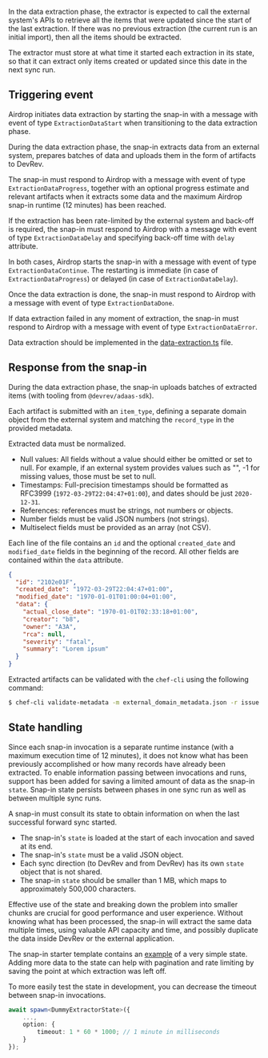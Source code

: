 In the data extraction phase, the extractor is expected to call the external system's APIs
to retrieve all the items that were updated since the start of the last extraction.
If there was no previous extraction (the current run is an initial import),
then all the items should be extracted.

The extractor must store at what time it started each extraction in its state,
so that it can extract only items created or updated since this date in the next sync run.

## Triggering event

Airdrop initiates data extraction by starting the snap-in with a message with event of type
`ExtractionDataStart` when transitioning to the data extraction phase.

During the data extraction phase, the snap-in extracts data from an external system,
prepares batches of data and uploads them in the form of artifacts to DevRev.

The snap-in must respond to Airdrop with a message with event of type `ExtractionDataProgress`,
together with an optional progress estimate and relevant artifacts
when it extracts some data and the maximum Airdrop snap-in runtime (12 minutes) has been reached.

If the extraction has been rate-limited by the external system and back-off is required, the snap-in
must respond to Airdrop with a message with event of type `ExtractionDataDelay` and specifying
back-off time with `delay` attribute.

In both cases, Airdrop starts the snap-in with a message with event of type `ExtractionDataContinue`.
The restarting is immediate (in case of `ExtractionDataProgress`) or delayed
(in case of `ExtractionDataDelay`).

Once the data extraction is done, the snap-in must respond to Airdrop with a message with event of
type `ExtractionDataDone`.

If data extraction failed in any moment of extraction, the snap-in must respond to Airdrop with a
message with event of type `ExtractionDataError`.

Data extraction should be implemented in the [data-extraction.ts](https://github.com/devrev/adaas-template/blob/main/code/src/functions/extraction/workers/data-extraction.ts) file.

## Response from the snap-in

During the data extraction phase, the snap-in uploads batches of extracted items (with tooling from `@devrev/adaas-sdk`).

Each artifact is submitted with an `item_type`, defining a separate domain object from the
external system and matching the `record_type` in the provided metadata.

Extracted data must be normalized.

- Null values: All fields without a value should either be omitted or set to null.
  For example, if an external system provides values such as "", -1 for missing values,
  those must be set to null.
- Timestamps: Full-precision timestamps should be formatted as RFC3999 (`1972-03-29T22:04:47+01:00`),
  and dates should be just `2020-12-31`.
- References: references must be strings, not numbers or objects.
- Number fields must be valid JSON numbers (not strings).
- Multiselect fields must be provided as an array (not CSV).

Each line of the file contains an `id` and the optional `created_date` and `modified_date` fields
in the beginning of the record.
All other fields are contained within the `data` attribute.

```json
{
  "id": "2102e01F",
  "created_date": "1972-03-29T22:04:47+01:00",
  "modified_date": "1970-01-01T01:00:04+01:00",
  "data": {
    "actual_close_date": "1970-01-01T02:33:18+01:00",
    "creator": "b8",
    "owner": "A3A",
    "rca": null,
    "severity": "fatal",
    "summary": "Lorem ipsum"
  }
}
```

Extracted artifacts can be validated with the `chef-cli` using the following command:

```bash
$ chef-cli validate-metadata -m external_domain_metadata.json -r issue < extractor_issues_2.json
```

## State handling

Since each snap-in invocation is a separate runtime instance (with a maximum execution time of 12 minutes), it does not know what has been previously accomplished or how many records have already been extracted. To enable information passing between invocations and runs, support has been added for saving a limited amount of data as the snap-in `state`. Snap-in state persists between phases in one sync run as well as between multiple sync runs.

A snap-in must consult its state to obtain information on when the last successful forward sync started.

- The snap-in's `state` is loaded at the start of each invocation and saved at its end.
- The snap-in's `state` must be a valid JSON object.
- Each sync direction (to DevRev and from DevRev) has its own `state` object that is not shared.
- The snap-in `state` should be smaller than 1 MB, which maps to approximately 500,000 characters.

Effective use of the state and breaking down the problem into smaller chunks are crucial for good performance and user experience. Without knowing what has been processed, the snap-in will extract the same data multiple times, using valuable API capacity and time, and possibly duplicate the data inside DevRev or the external application.

The snap-in starter template contains an [example](https://github.com/devrev/adaas-template/blob/main/code/src/functions/extraction/index.ts) of a very simple state. Adding more data to the state can help with pagination and rate limiting by saving the point at which extraction was left off.

To more easily test the state in development, you can decrease the timeout between snap-in invocations.

```typescript
await spawn<DummyExtractorState>({
    ...,
    option: {
        timeout: 1 * 60 * 1000; // 1 minute in milliseconds
    }
});
```
